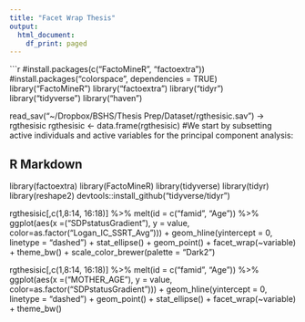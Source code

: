```yaml
---
title: "Facet Wrap Thesis"
output:
  html_document:
    df_print: paged
---
```


```r
#install.packages(c("FactoMineR", "factoextra"))
#install.packages("colorspace", dependencies = TRUE)
library("FactoMineR")
library("factoextra")
library("tidyr")
library("tidyverse")
library("haven")


read_sav("~/Dropbox/BSHS/Thesis Prep/Dataset/rgthesisic.sav") -> rgthesisic
rgthesisic <- data.frame(rgthesisic)
#We start by subsetting active individuals and active variables for the principal component analysis:

## R Markdown
library(factoextra)
library(FactoMineR)
library(tidyverse)
library(tidyr)
library(reshape2)
devtools::install_github("tidyverse/tidyr")

rgthesisic[,c(1,8:14, 16:18)] %>% melt(id = c("famid", "Age")) %>% ggplot(aes(x =("SDPstatusGradient"), y = value, color=as.factor("Logan_IC_SSRT_Avg"))) + geom_hline(yintercept = 0, linetype = "dashed") + stat_ellipse() + geom_point() + facet_wrap(~variable) + theme_bw() + scale_color_brewer(palette = "Dark2")

rgthesisic[,c(1,8:14, 16:18)] %>% melt(id = c("famid", "Age")) %>% ggplot(aes(x =("MOTHER_AGE"), y = value, color=as.factor("SDPstatusGradient"))) + geom_hline(yintercept = 0, linetype = "dashed") + geom_point() + stat_ellipse()  + facet_wrap(~variable) + theme_bw()